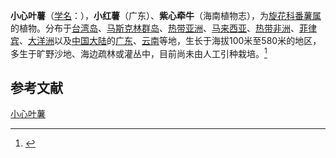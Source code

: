 {{Speciesbox
| name = 小心叶薯
| status = 
| status_system = 
| image = Small white morning glory (Ipomoea obscura) in Hyderabad, AP W IMG 7089.jpg
| image_width = 250px
| genus = Ipomoea
| species = obscura
| authority = (Linn.) Ker-Gawl.
}}

'''小心叶薯'''（[[学名|学名]]：{{lang|la|''Ipomoea obscura''}}），'''小红薯'''（广东）、'''紫心牵牛'''（海南植物志），为[[旋花科|旋花科]][[番薯属|番薯属]]的植物。分布于[[台湾岛|台湾岛]]、[[马斯克林群岛|马斯克林群岛]]、[[热带亚洲|热带亚洲]]、[[马来西亚|马来西亚]]、[[热带非洲|热带非洲]]、[[菲律宾|菲律宾]]、[[大洋洲|大洋洲]]以及[[中国大陆|中国大陆]]的[[广东|广东]]、[[云南|云南]]等地，生长于海拔100米至580米的地区，多生于旷野沙地、海边疏林或灌丛中，目前尚未由人工引种栽培。<ref>{{cite web| url =http://www.bioinfo.cn/db05/KmzwSpecies.php?action=view&id=5628| title =小心叶薯| work =《中国高等植物数据库全库》| publisher =中国科学院微生物研究所| author =昆明植物研究所| accessdate =2009-02-24| deadurl =yes| archiveurl =https://web.archive.org/web/20160305061207/http://www.bioinfo.cn/db05/KmzwSpecies.php?action=view&id=5628| archivedate =2016-03-05}}</ref>

== 参考文献 ==
{{reflist}}
{{Taxonbar|from=Q148395}}

[[Category:番薯属|小心叶薯]]


{{植物小作品}}